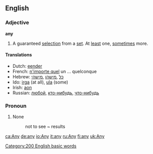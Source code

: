 ==English==

{{rank|into|up|your|58|any|what|do|has}}

===Adjective===
'''any'''

#A guaranteed [[selection]] from a [[set]].  At [[least]] one, [[sometimes]] more.

====Translations====
*Dutch: [[eender]]
*French: [[n'importe quel]] un ... quelconque
*Hebrew: [[כל]] ,[[מישהו]] ,[[מישהי]]
*Ido: [[irga]] (at all), [[ula]] (some)
*Irish: [[aon]]
*Russian: [[любой]], [[кто-нибудь]], [[что-нибудь]]

===Pronoun===

# None
#:not to see ~ results

[[Category:200 English basic words]]

[[ca:Any]]
[[de:any]]
[[io:Any]]
[[it:any]]
[[ru:Any]]
[[fi:any]]
[[uk:Any]]